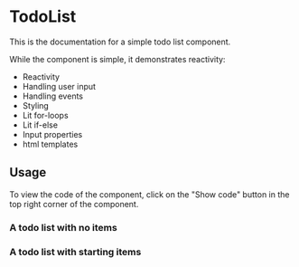 
<Meta of={Stories} />

# TodoList

This is the documentation for a simple todo list component.

While the component is simple, it demonstrates reactivity:

- Reactivity
- Handling user input
- Handling events
- Styling
- Lit for-loops
- Lit if-else
- Input properties
- html templates

## Usage

To view the code of the component, click on the "Show code" button in the top right corner of the component.

### A todo list with no items

<Story of={Stories.EmptyTodoList} />

### A todo list with starting items

<Canvas of={Stories.TodoListWithItems}>
  <Story of={Stories.TodoListWithItems} />
</Canvas>
